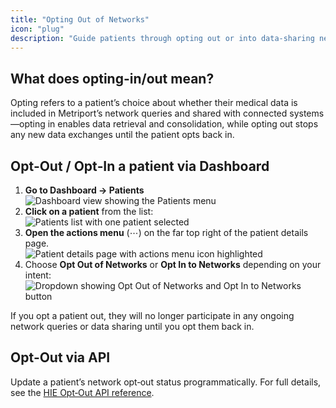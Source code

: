 ```yaml
---
title: "Opting Out of Networks"
icon: "plug"
description: "Guide patients through opting out or into data‑sharing networks"
---
```


## What does opting-in/out mean?

Opting refers to a patient’s choice about whether their medical data is included in Metriport’s network queries 
and shared with connected systems—opting in enables data retrieval and consolidation, 
while opting out stops any new data exchanges until the patient opts back in.


## Opt‑Out / Opt‑In a patient via Dashboard

1. **Go to Dashboard → Patients**  
    <img  
        className="h-100"  
        src="/images/home-to-patients.png"  
        alt="Dashboard view showing the Patients menu"  
    />  
2. **Click on a patient** from the list:  
    <img  
        className="h-100"  
        src="/images/dashboard-patients-opt.png"  
        alt="Patients list with one patient selected"  
    />  
3. **Open the actions menu** (⋯) on the far top right of the patient details page.  
    <img  
        className="h-100"  
        src="/images/patient-to-opt.png"  
        alt="Patient details page with actions menu icon highlighted"  
    />
4. Choose **Opt Out of Networks** or **Opt In to Networks** depending on your intent:  
    <img  
        className="h-100"  
        src="/images/opt-out-button.png"  
        alt="Dropdown showing Opt Out of Networks and Opt In to Networks button"
    />

<Warning>
  If you opt a patient out, they will no longer participate in any ongoing network queries or data sharing until you opt them back in.
</Warning>

## Opt‑Out via API

Update a patient’s network opt‑out status programmatically. For full details, see the [HIE Opt‑Out API reference](/medical-api/api-reference/patient/hie-opt-out).

